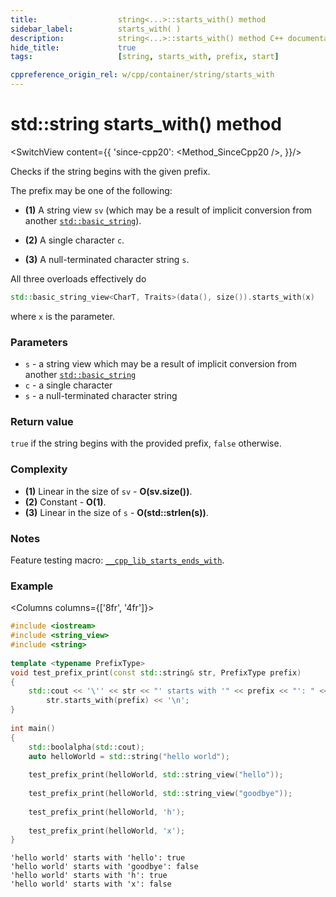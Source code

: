 ```yaml
---
title:					string<...>::starts_with() method
sidebar_label:			starts_with( )
description:			string<...>::starts_with() method C++ documentation
hide_title:				true
tags:					[string, starts_with, prefix, start]

cppreference_origin_rel: w/cpp/container/string/starts_with
---
```



<!----------------- Codes ---------------------->

<!-- starts_with() -->

# std::string starts_with() method

<SwitchView content={{
	'since-cpp20': <Method_SinceCpp20 />,
}}/>

Checks if the string begins with the given prefix.

The prefix may be one of the following:
 - **(1)** A string view `sv` (which may be a result of implicit conversion from another [`std::basic_string`](../string)).

 - **(2)** A single character `c`.

 - **(3)** A null-terminated character string `s`.

All three overloads effectively do
```cpp
std::basic_string_view<CharT, Traits>(data(), size()).starts_with(x)
```
where `x` is the parameter.

### Parameters

 - `s` - a string view which may be a result of implicit conversion from another [`std::basic_string`](../string)
 - `c` - a single character
 - `s` - a null-terminated character string

### Return value

`true` if the string begins with the provided prefix, `false` otherwise.

### Complexity

<!-- 1, 3 linear, 2 constant -->

 - **(1)** Linear in the size of `sv` - **O(sv.size())**.
 - **(2)** Constant - **O(1)**.
 - **(3)** Linear in the size of `s` - **O(std::strlen(s))**.

### Notes

Feature testing macro: [`__cpp_lib_starts_ends_with`](#).

### Example

<Columns columns={['8fr', '4fr']}>
<div>

```cpp
#include <iostream>
#include <string_view>
#include <string>
 
template <typename PrefixType>
void test_prefix_print(const std::string& str, PrefixType prefix)
{
    std::cout << '\'' << str << "' starts with '" << prefix << "': " <<
        str.starts_with(prefix) << '\n';
}
 
int main()
{
    std::boolalpha(std::cout);    
    auto helloWorld = std::string("hello world");
 
    test_prefix_print(helloWorld, std::string_view("hello"));
 
    test_prefix_print(helloWorld, std::string_view("goodbye"));
 
    test_prefix_print(helloWorld, 'h');
 
    test_prefix_print(helloWorld, 'x');
}
```

</div>
<div>

```plaintext title="Output"
'hello world' starts with 'hello': true
'hello world' starts with 'goodbye': false
'hello world' starts with 'h': true
'hello world' starts with 'x': false
```

</div>
</Columns>
